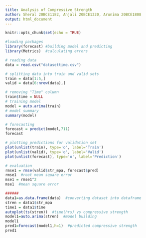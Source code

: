 ---
title: Analysis of Compressive Strength
author: Sheral 20BCE1182, Anjali 20BCE1320, Arunima 20BCE1808
output: html_document
---

```{r setup, include=FALSE}
knitr::opts_chunk$set(echo = TRUE)
```

```{r}
#loading packages
library(forecast) #building model and predicting
library(Metrics)  #calculating errors
```

```{r}
# reading data
data = read.csv("datasettime.csv")
```

```{r}
# splitting data into train and valid sets
train = data[1:5,]
valid = data[6:nrow(data),]
```

```{r}
# removing "Time" column
train$time = NULL
# training model
model = auto.arima(train)
# model summary
summary(model)
```

```{r}
# forecasting
forecast = predict(model,711)
forecast
```

```{r}
# plotting predictions for validation set
plot(unlist(train), type='o', label='Train')
plot(unlist(valid), type='o', label='Valid')
plot(unlist(forecast), type='o', label='Prediction')
```

```{r}
# evaluation
rmse1 = rmse(valid$str_mpa, forecast$pred)
rmse1  #root mean square error
mse1 = rmse1^2
mse1  #mean square error
```

```{r}
######
data1=as.data.frame(data)  #converting dataset into dataframe
stren = data1$str_mpa
time1 = data1$time
autoplot(ts(stren))  #time(hrs) vs compressive strength
model1=auto.arima(stren)  #model building
model1
pred1=forecast(model1,h=1)  #predicted compressive strength
pred1
```

